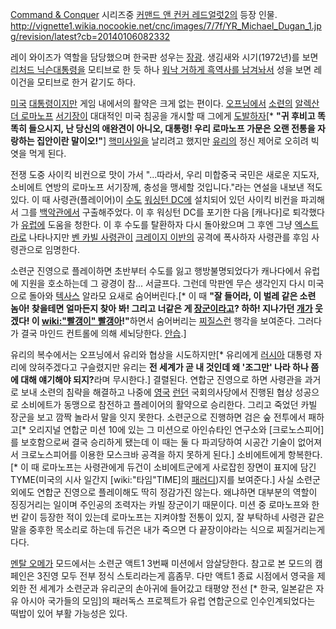 [[Command & Conquer]] 시리즈중 [[커맨드 앤 컨커 레드얼럿2]]의 등장 인물.
http://vignette1.wikia.nocookie.net/cnc/images/7/7f/YR_Michael_Dugan_1.jpg/revision/latest?cb=20140106082332

레이 와이즈가 역할을 담당했으며 한국판 성우는 [[장광]]. 생김새와 시기(1972년)를 보면 [[리처드 닉슨]]대통령을 모티브로 한 듯 하나 [[워터게이트 사건|워낙 거하게 흑역사를 남겨놔서]] 성을 보면 레이건을 모티브로 한거 같기도 하다.

[[미국]] [[대통령]]이지만 게임 내에서의 활약은 크게 없는 편이다. [[오프닝]]에서 [[소련]]의 [[알렉산더 로마노프]] [[서기장]]이 대대적인 미국 침공을 개시할 때 그에게 [[도발]]하자[* '''"귀 후비고 똑똑히 들으시지, 난 당신의 애완견이 아니오, 대통령! 우리 로마노프 가문은 오랜 전통을 자랑하는 집안이란 말이오!"'''] [[핵미사일]]을 날리려고 했지만 [[유리]]의 정신 제어로 오히려 빅엿을 먹게 된다.

전쟁 도중 사이킥 비컨으로 맛이 가서 "...따라서, 우리 미합중국 국민은 새로운 지도자, 소비에트 연방의 로마노프 서기장께, 충성을 맹세할 것입니다."라는 연설을 내보낸 적도 있다. 이 때 사령관(플레이어)이 [[수도]] [[워싱턴 DC]]에 설치되어 있던 사이킥 비컨을 파괴해서 그를 [[백악관]]에서 구출해주었다. 이 후 워싱턴 DC를 포기한 다음 [캐나다]로 퇴각했다가 [[유럽]]에 도움을 청한다. 이 후 수도를 탈환하자 다시 돌아왔으며 그 후엔 그냥 [[엑스트라]]로 나타나지만 [[벤 카빌 사령관]]이 [[크레이지 이반]]의 공격에 폭사하자 사령관를 후임 사령관으로 임명한다.

소련군 진영으로 플레이하면 초반부터 수도를 잃고 행방불명되었다가 캐나다에서 유럽에 지원을 호소하는데 그 광경이 참... 서글프다. 그런데 막판엔 무슨 생각인지 다시 미국으로 돌아와 [[텍사스]] 알라모 요새로 숨어버린다.[* 이 때 '''"잘 들어라, 이 벌레 같은 소련 놈아! 찾을테면 얼마든지 찾아 봐! 그리고 너같은 게 [[장군]]이라고? 하하! 지나가던 [[개]]가 웃겠다! 이 [[wiki:"빨갱이" 빨갱아]]!"'''하면서 숨어버리는 [[찌질]]스런 행각을 보여준다. 그러다가 결국 마인드 컨트롤에 의해 세뇌당한다. [[안습]].]

유리의 복수에서는 오프닝에서 유리와 협상을 시도하지만[* 유리에게 [[러시아]] 대통령 자리에 앉혀주겠다고 구슬렸지만 유리는 '''전 세계가 곧 내 것인데 왜 '조그만' 나라 하나 쯤에 대해 얘기해야 되지?'''라며 무시한다.] 결렬된다. 연합군 진영으로 하면 사령관을 과거로 보내 소련의 침략을 해결하고 나중에 [[영국]] [[런던]] 국회의사당에서 진행된 협상 성공으로 소비에트가 동맹으로 참전하고 플레이어의 활약으로 승리한다. 그리고 죽었던 카빌 장군을 보고 깜짝 놀라서 말을 잇지 못한다. 소련군으로 진행하면 검은 숲 전투에서 패하고[* 오리지널 연합군 미션 10에 있는 그 미션으로 아인슈타인 연구소와 [크로노스피어]를 보호함으로써 결국 승리하게 됐는데 이 때는 둘 다 파괴당하여 시공간 기술이 없어져서 크로노스피어를 이용한 모스크바 공격을 하지 못하게 된다.] 소비에트에게 항복한다.[* 이 때 로마노프는 사령관에게 듀건이 소비에트군에게 사로잡힌 장면이 표지에 담긴 TYME(미국의 시사 일간지 [wiki:"타임"TIME]의 [[패러디]])지를 보여준다.] 사실 소련군 외에도 연합군 진영으로 플레이해도 딱히 정감가진 않는다. 왜냐하면 대부분의 역할이 징징거리는 일이며 주인공의 조력자는 카빌 장군이기 때문이다. 미션 중 로마노프와 한번 같이 등장한 적이 있는데 로마노프는 지켜야할 전통이 있지, 잘 부탁하네 사령관 같은 말을 중후한 목소리로 하는데 듀건은 내가 죽으면 다 끝장이야라는 식으로 찌질거리는게 다다.   

[[멘탈 오메가]] 모드에서는 소련군 액트1 3번째 미션에서 암살당한다. 참고로 본 모드의 캠페인은 3진영 모두 전부 정식 스토리라는게 흠좀무. 다만 액트1 종료 시점에서 영국을 제외한 전 세계가 소련군과 유리군의 손아귀에 들어갔고 태평양 전선 [* 한국, 일본같은 자유 아시아 국가들의 모임]의 패러독스 프로젝트가 유럽 연합군으로 인수인계되었다는 떡밥이 있어 부활 가능성은 있다.
